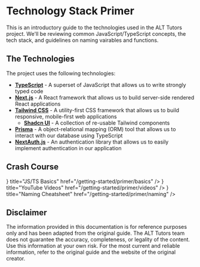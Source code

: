 # Technology Stack Primer

This is an introductory guide to the technologies used in the ALT Tutors project.
We'll be reviewing common JavaScript/TypeScript concepts, the tech stack, and guidelines on naming vairables and functions.

## The Technologies

The project uses the following technologies:

- **[TypeScript](https://www.typescriptlang.org/docs/)** - A superset of JavaScript that allows us to write strongly typed code
- **[Next.js](https://nextjs.org/docs)** - A React framework that allows us to build server-side rendered React applications
- **[Tailwind CSS](https://tailwindcss.com/)** - A utility-first CSS framework that allows us to build responsive, mobile-first web applications
  - **[Shadcn UI](https://ui.shadcn.com/docs)** - A collection of re-usable Tailwind components
- **[Prisma](https://www.prisma.io/docs/concepts/overview/what-is-prisma)** - A object-relational mapping (ORM) tool that allows us to interact with our database using TypeScript
- **[NextAuth.js](https://next-auth.js.org/getting-started/introduction)** - An authentication library that allows us to easily implement authentication in our application

## Crash Course


<Cards>
  <Card icon={<Icons.arrowRight />} title="JS/TS Basics" href="/getting-started/primer/basics" />
  <Card icon={<Icons.youtube />} title="YouTube Videos" href="/getting-started/primer/videos" />
  <Card
    icon={<Icons.newsletter />}
    title="Naming Cheatsheet"
    href="/getting-started/primer/naming"
  />
</Cards>

## Disclaimer

The information provided in this documentation is for reference purposes only and has been adapted from the original guide. The ALT Tutors team does not guarantee the accuracy, completeness, or legality of the content. Use this information at your own risk. For the most current and reliable information, refer to the original guide and the website of the original creator.
